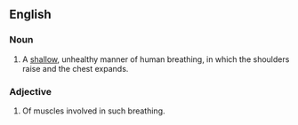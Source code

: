 ==English==
===Noun===
{{en-noun|sg=[[accessory]] [[breathing]]|-}}
# A [[shallow]], unhealthy manner of human breathing, in which the shoulders raise and the chest expands.

===Adjective===
{{rfd}}
{{en-adj|-}}
# Of muscles involved in such breathing.